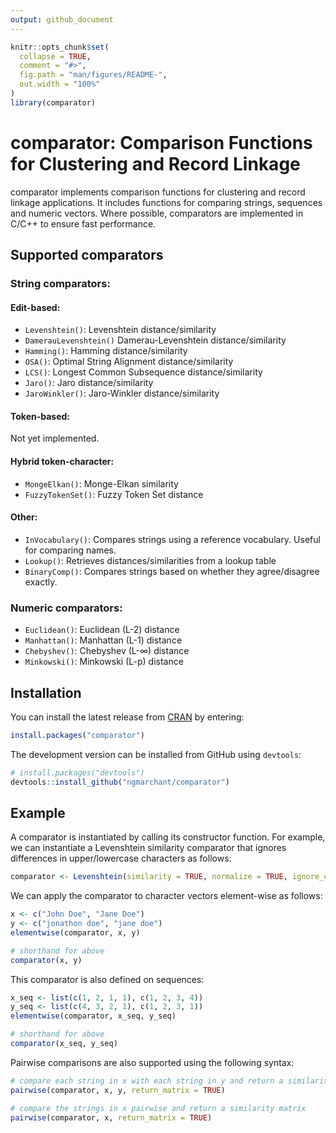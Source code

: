 ```yaml
---
output: github_document
---
```


<!-- README.md is generated from README.Rmd. Please edit that file -->

```r
knitr::opts_chunk$set(
  collapse = TRUE,
  comment = "#>",
  fig.path = "man/figures/README-",
  out.width = "100%"
)
library(comparator)
```

# comparator: Comparison Functions for Clustering and Record Linkage

<!-- badges: start -->
<!-- badges: end -->

comparator implements comparison functions for clustering and record linkage 
applications. It includes functions for comparing strings, sequences and 
numeric vectors. Where possible, comparators are implemented in C/C++ to 
ensure fast performance.

## Supported comparators

### String comparators:

#### Edit-based:

* `Levenshtein()`: Levenshtein distance/similarity
* `DamerauLevenshtein()` Damerau-Levenshtein distance/similarity
* `Hamming()`: Hamming distance/similarity
* `OSA()`: Optimal String Alignment distance/similarity
* `LCS()`: Longest Common Subsequence distance/similarity
* `Jaro()`: Jaro distance/similarity
* `JaroWinkler()`: Jaro-Winkler distance/similarity

#### Token-based: 

Not yet implemented.

#### Hybrid token-character:

* `MongeElkan()`: Monge-Elkan similarity
* `FuzzyTokenSet()`: Fuzzy Token Set distance

#### Other:

* `InVocabulary()`: Compares strings using a reference vocabulary. Useful for 
  comparing names.
* `Lookup()`: Retrieves distances/similarities from a lookup table
* `BinaryComp()`: Compares strings based on whether they agree/disagree 
  exactly.

### Numeric comparators:

* `Euclidean()`: Euclidean (L-2) distance
* `Manhattan()`: Manhattan (L-1) distance
* `Chebyshev()`: Chebyshev (L-∞) distance
* `Minkowski()`: Minkowski (L-p) distance

## Installation

You can install the latest release from [CRAN](https://CRAN.R-project.org) 
by entering:

``` r
install.packages("comparator")
```

The development version can be installed from GitHub using `devtools`:

``` r
# install.packages("devtools")
devtools::install_github("ngmarchant/comparator")
```

## Example

A comparator is instantiated by calling its constructor function. 
For example, we can instantiate a Levenshtein similarity comparator that 
ignores differences in upper/lowercase characters as follows:

```r
comparator <- Levenshtein(similarity = TRUE, normalize = TRUE, ignore_case = TRUE)
```

We can apply the comparator to character vectors element-wise as follows:

```r
x <- c("John Doe", "Jane Doe")
y <- c("jonathon doe", "jane doe")
elementwise(comparator, x, y)

# shorthand for above
comparator(x, y)
```

This comparator is also defined on sequences:

```r
x_seq <- list(c(1, 2, 1, 1), c(1, 2, 3, 4))
y_seq <- list(c(4, 3, 2, 1), c(1, 2, 3, 1))
elementwise(comparator, x_seq, y_seq)

# shorthand for above
comparator(x_seq, y_seq)
```

Pairwise comparisons are also supported using the following syntax:

```r
# compare each string in x with each string in y and return a similarity matrix
pairwise(comparator, x, y, return_matrix = TRUE)

# compare the strings in x pairwise and return a similarity matrix
pairwise(comparator, x, return_matrix = TRUE)
```
